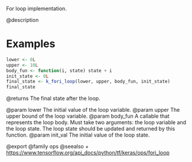 For loop implementation.

@description

# Examples
```r
lower <- 0L
upper <- 10L
body_fun <- function(i, state) state + i
init_state <- 0L
final_state <- k_fori_loop(lower, upper, body_fun, init_state)
final_state
```

@returns
The final state after the loop.

@param lower The initial value of the loop variable.
@param upper The upper bound of the loop variable.
@param body_fun A callable that represents the loop body. Must take two
    arguments: the loop variable and the loop state. The loop state
    should be updated and returned by this function.
@param init_val The initial value of the loop state.

@export
@family ops
@seealso
+ <https://www.tensorflow.org/api_docs/python/tf/keras/ops/fori_loop>
